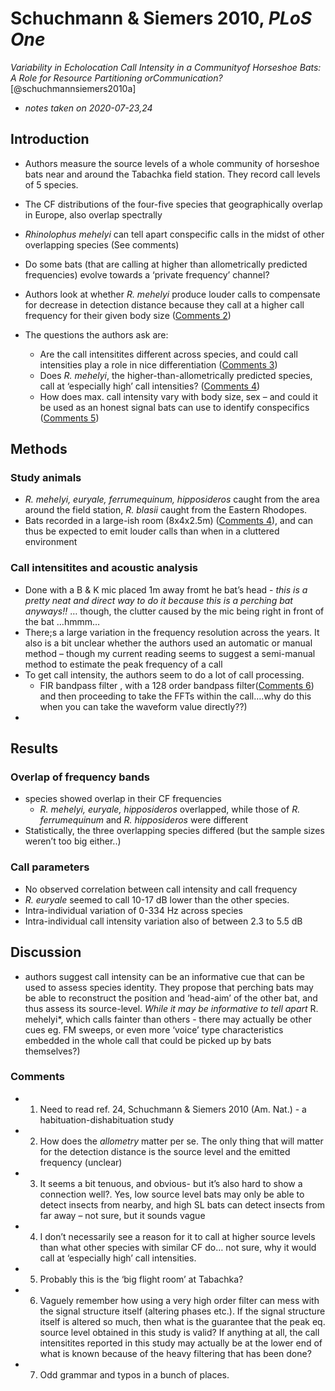 # Schuchmann & Siemers 2010, *PLoS One*

\chaptermark{Horseshoe bat source levels in Bulgaria}

*Variability in Echolocation Call Intensity in a Communityof Horseshoe Bats: A Role for Resource Partitioning orCommunication?* [@schuchmannsiemers2010a]

- *notes taken on 2020-07-23,24*

## Introduction

- Authors measure the source levels of a whole community of horseshoe bats near and around the Tabachka field station. They record call levels of 5 species. 
- The CF distributions of the four-five species that geographically overlap in Europe, also overlap spectrally
- *Rhinolophus mehelyi* can tell apart conspecific calls in the midst of other overlapping species (See comments)
- Do some bats (that are calling at higher than allometrically predicted frequencies) evolve towards a 'private frequency' channel?
- Authors look at whether *R. mehelyi* produce louder calls to compensate for decrease in detection distance because they call at a higher call frequency for their given body size ([Comments 2](#com_shuchsiem))

- The questions the authors ask are:
    - Are the call intensitites different across species, and could call intensities play a role in nice differentiation ([Comments 3](#com_shuchsiem)) 
    - Does *R. mehelyi*, the higher-than-allometrically predicted species, call at 'especially high' call intensities? ([Comments 4](#com_shuchsiem)) 
    - How does max. call intensity vary with body size, sex -- and could it be used as an honest signal bats can use to identify conspecifics ([Comments 5](#com_shuchsiem)) 

## Methods

### Study animals 

- *R. mehelyi, euryale, ferrumequinum, hipposideros* caught from the area around the field station, *R. blasii* caught from the Eastern Rhodopes. 
- Bats recorded in a large-ish room (8x4x2.5m) ([Comments 4](#com_shuchsiem)), and can thus be expected to emit louder calls than when in a cluttered environment

### Call intensitites and acoustic analysis

- Done with a B & K mic placed 1m away fromt he bat's head - *this is a pretty neat and direct way to do it because this is a perching bat anyways!!* ... though, the clutter caused by the mic being right in front of the bat ...hmmm...
- There;s a large variation in the frequency resolution across the years. It also is a bit unclear whether the authors used an automatic or manual method -- though my current reading seems to suggest a semi-manual method to estimate the peak frequency of a call 
- To get call intensity, the authors seem to do a lot of call processing.
    - FIR bandpass filter , with a 128 order bandpass filter([Comments 6](#com_shuchsiem))  and then proceeding to take the FFTs within the call....why do this when you can take the waveform value directly??)
- 

## Results

### Overlap of frequency bands 

- species showed overlap in their CF frequencies 
    - *R. mehelyi, euryale, hipposideros*  overlapped, while those of *R. ferrumequinum* and *R. hipposideros* were different 
- Statistically, the three overlapping species differed (but the sample sizes weren't too big either..)

### Call parameters

- No observed correlation between call intensity and call frequency 
- *R. euryale* seemed to call 10-17 dB lower than the other species. 
- Intra-individual variation of 0-334 Hz across species
-  Intra-individual call intensity variation also of between 2.3 to 5.5 dB 

## Discussion 
- authors suggest call intensity can be an informative cue that can be used to assess species identity. They propose that perching bats may be able to reconstruct the position and 'head-aim' of the other bat, and thus assess its source-level. *While it may be informative to tell apart *R. mehelyi*, which calls fainter than others - there may actually be other cues eg. FM sweeps, or even more 'voice' type characteristics embedded in the whole call that could be picked up by bats themselves?)


### Comments {#com_shuchsiem}

- 1. Need to read ref. 24, Schuchmann & Siemers 2010 (Am. Nat.) - a habituation-dishabituation study
- 2. How does the *allometry* matter per se. The only thing that will matter for the detection distance is the source level and the emitted frequency (unclear)
- 3. It seems a bit tenuous, and obvious- but it's also hard to show a connection well?. Yes, low source level bats may only be able to detect insects from nearby, and high SL bats can detect insects from far away -- not sure, but it sounds vague
- 4. I don't necessarily see a reason for it to call at higher source levels than what other species with similar CF do... not sure, why it would call at 'especially high' call intensities. 
- 5. Probably this is the 'big flight room' at Tabachka?
- 6. Vaguely remember how using a very high order filter can mess with the signal structure itself (altering phases etc.). If the signal structure itself is altered so much, then what is the guarantee that the peak eq. source level obtained in this study is valid? If anything at all, the call intensitites reported in this study may actually be at the lower end of what is known because of the heavy filtering that has been done?
- 7. Odd grammar and typos in a bunch of places.

